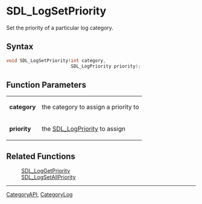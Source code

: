= SDL_LogSetPriority =

Set the priority of a particular log category.

== Syntax ==

<syntaxhighlight lang='c'>
void SDL_LogSetPriority(int category,
                        SDL_LogPriority priority);
</syntaxhighlight>

== Function Parameters ==

{|
|'''category'''
|the category to assign a priority to
|-
|'''priority'''
|the [[SDL_LogPriority]] to assign
|}

== Related Functions ==

:[[SDL_LogGetPriority]]
:[[SDL_LogSetAllPriority]]

----
[[CategoryAPI]], [[CategoryLog]]


